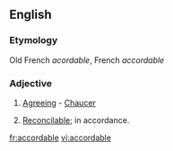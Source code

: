 ==English==

===Etymology===
Old French ''acordable'', French ''accordable''

===Adjective===
{{en-adj}}

# {{obsolete}} [[agreeing|Agreeing]] - [[Chaucer]]
# [[reconcilable|Reconcilable]]; in accordance.

[[fr:accordable]]
[[vi:accordable]]